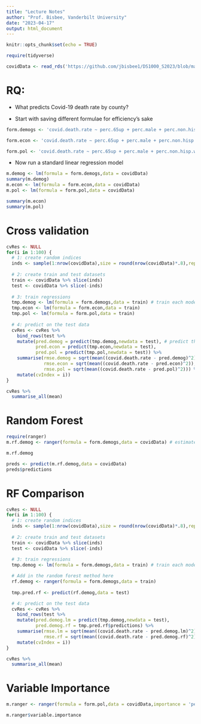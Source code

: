 ```yaml
---
title: "Lecture Notes"
author: "Prof. Bisbee, Vanderbilt University"
date: "2023-04-17"
output: html_document
---
```


```r
knitr::opts_chunk$set(echo = TRUE)
```

```r
require(tidyverse)

covidData <- read_rds('https://github.com/jbisbee1/DS1000_S2023/blob/main/Lectures/9_Advanced_Topics/data/covid_prepped.Rds?raw=true')
```

# RQ:

- What predicts Covid-19 death rate by county?

- Start with saving different formulae for efficiency's sake

```r
form.demogs <- 'covid.death.rate ~ perc.65up + perc.male + perc.non.hisp.white + perc.non.hisp.black + perc.non.hisp.asian + perc.hispanic + log.pop'

form.econ <- 'covid.death.rate ~ perc.65up + perc.male + perc.non.hisp.white + perc.non.hisp.black + perc.non.hisp.asian + perc.hispanic + log.pop + lfpr + weekly.wages + unemp.rate + perc.manuf + perc.rural'

form.pol <- 'covid.death.rate ~ perc.65up + perc.male + perc.non.hisp.white + perc.non.hisp.black + perc.non.hisp.asian + perc.hispanic + log.pop + lfpr + weekly.wages + unemp.rate + perc.manuf + perc.rural + perc.trump.2016'
```

- Now run a standard linear regression model

```r
m.demog <- lm(formula = form.demogs,data = covidData)
summary(m.demog)
m.econ <- lm(formula = form.econ,data = covidData)
m.pol <- lm(formula = form.pol,data = covidData)

summary(m.econ)
summary(m.pol)
```

# Cross validation

```r
cvRes <- NULL
for(i in 1:100) {
  # 1: create random indices
  inds <- sample(1:nrow(covidData),size = round(nrow(covidData)*.8),replace = F)
  
  # 2: create train and test datasets
  train <- covidData %>% slice(inds)
  test <- covidData %>% slice(-inds)
  
  # 3: train regressions
  tmp.demog <- lm(formula = form.demogs,data = train) # train each model
  tmp.econ <- lm(formula = form.econ,data = train)
  tmp.pol <- lm(formula = form.pol,data = train)
  
  # 4: predict on the test data
  cvRes <- cvRes %>%
    bind_rows(test %>%
    mutate(pred.demog = predict(tmp.demog,newdata = test), # predict the model on the test data
           pred.econ = predict(tmp.econ,newdata = test),
           pred.pol = predict(tmp.pol,newdata = test)) %>%
    summarise(rmse.demog = sqrt(mean((covid.death.rate - pred.demog)^2)), # calculate RMSE in a single line
              rmse.econ = sqrt(mean((covid.death.rate - pred.econ)^2)),
              rmse.pol = sqrt(mean((covid.death.rate - pred.pol)^2))) %>%
    mutate(cvIndex = i))
}

cvRes %>%
  summarise_all(mean)
```
# Random Forest

```r
require(ranger)
m.rf.demog <- ranger(formula = form.demogs,data = covidData) # estimate a random forest using the demographic data only

m.rf.demog

preds <- predict(m.rf.demog,data = covidData)
preds$predictions
```

# RF Comparison

```r
cvRes <- NULL
for(i in 1:100) {
  # 1: create random indices
  inds <- sample(1:nrow(covidData),size = round(nrow(covidData)*.8),replace = F)
  
  # 2: create train and test datasets
  train <- covidData %>% slice(inds)
  test <- covidData %>% slice(-inds)
  
  # 3: train regressions
  tmp.demog <- lm(formula = form.demogs,data = train) # train each model

  # Add in the random forest method here
  rf.demog <- ranger(formula = form.demogs,data = train)
  
  tmp.pred.rf <- predict(rf.demog,data = test)

  # 4: predict on the test data
  cvRes <- cvRes %>%
    bind_rows(test %>%
    mutate(pred.demog.lm = predict(tmp.demog,newdata = test),
           pred.demog.rf = tmp.pred.rf$predictions) %>%
    summarise(rmse.lm = sqrt(mean((covid.death.rate - pred.demog.lm)^2)), 
              rmse.rf = sqrt(mean((covid.death.rate - pred.demog.rf)^2))) %>%
    mutate(cvIndex = i))
}

cvRes %>%
  summarise_all(mean)
```

# Variable Importance

```r
m.ranger <- ranger(formula = form.pol,data = covidData,importance = 'permutation')

m.ranger$variable.importance

```





